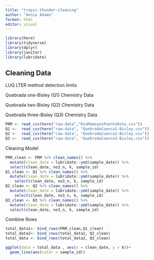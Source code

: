 ```yaml
---
title: "tropic-thunder-cleaning"
author: "Annie Adams"
format: html
editor: visual
---
```


```r
library(here)
library(tidyverse)
library(dplyr)
library(janitor)
library(lubridate)
```

## Cleaning Data

LUQ LTER method detection limits

Quebrada one-Bisley (Q1) Chemistry Data

Quebrada two-Bisley (Q2) Chemistry Data

Quebrada three-Bisley (Q3) Chemistry Data

```r
PRM <- read_csv(here("raw-data","RioMameyesPuenteRoto.csv"))
Q1 <-  read_csv(here("raw-data", "QuebradaCuenca1-Bisley.csv"))
Q2 <-  read_csv(here("raw-data", "QuebradaCuenca2-Bisley.csv"))
Q3 <-  read_csv(here("raw-data", "QuebradaCuenca3-Bisley.csv"))

```

Cleaning Model

```r
PRM_clean <- PRM %>% clean_names() %>% 
  mutate(clean_date = lubridate::ymd(sample_date)) %>% 
  select(clean_date, no3_n, k, sample_id)
Q1_clean <- Q1 %>% clean_names() %>% 
  mutate(clean_date = lubridate::ymd(sample_date)) %>% 
    select(clean_date, no3_n, k, sample_id)
Q2_clean <- Q2 %>% clean_names() %>% 
  mutate(clean_date = lubridate::ymd(sample_date)) %>% 
    select(clean_date, no3_n, k, sample_id)
Q3_clean <- Q3 %>% clean_names() %>% 
  mutate(clean_date = lubridate::ymd(sample_date)) %>% 
  select(clean_date, no3_n, k, sample_id)
```

Combine Rows

```r
total_data1<- bind_rows(PRM_clean,Q1_clean)
total_data2<- bind_rows(total_data1, Q2_clean)
total_data <- bind_rows(total_data2, Q3_clean)
```

```r
ggplot(data = total_data , aes(x = clean_date, y = k))+
  geom_line(aes(color = sample_id))
```
